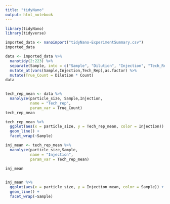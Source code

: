 ```yaml
---
title: "tidyNano"
output: html_notebook
---
```


```r
library(tidyNano)
library(tidyverse)
```


```r

imported_data <- nanoimport("tidyNano-ExperimentSummary.csv")
imported_data

data <- imported_data %>% 
  nanotidy(2:223) %>% 
  separate(Sample, into = c("Sample", "Dilution", "Injection", "Tech_Rep"), convert = TRUE) %>% 
  mutate_at(vars(Sample,Injection,Tech_Rep),as.factor) %>% 
  mutate(True_Count = Dilution * Count)
data
  
```

```r
tech_rep_mean <- data %>%
  nanolyze(particle_size, Sample,Injection,
           name = "Tech_rep",
           param_var = True_Count)
tech_rep_mean
```
```r
tech_rep_mean %>% 
  ggplot(aes(x = particle_size, y = Tech_rep_mean, color = Injection)) +
  geom_line() +
  facet_wrap(~Sample)
```
```r
inj_mean <- tech_rep_mean %>% 
  nanolyze(particle_size,Sample,
           name = "Injection",
           param_var = Tech_rep_mean)

inj_mean
  
```

```r
inj_mean %>% 
  ggplot(aes(x = particle_size, y = Injection_mean, color = Sample)) +
  geom_line() +
  facet_wrap(~Sample)
```

